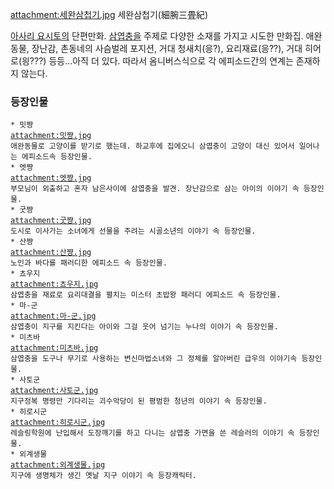 attachment:세완삼첩기.jpg
세완삼첩기(細腕三畳紀)

[[아사리 요시토]]의 단편만화. [[삼엽충]]을 주제로 다양한 소재를 가지고 시도한 만화집. 애완동물, 장난감, 촌동네의 사슴벌레 포지션, 거대 청새치(응?), 요리재료(응??), 거대 히어로(읭???) 등등...아직 더 있다. 따라서 옴니버스식으로 각 에피소드간의 연계는 존재하지 않는다.
=== 등장인물 ===
 * 밋쨩
 attachment:밋쨩.jpg
 애완동물로 고양이를 받기로 했는데. 하교후에 집에오니 삼엽충이 고양이 대신 있어서 일어나는 에피소드속 등장인물. 
 * 엣쨩
 attachment:엣쨩.jpg
 부모님이 외출하고 혼자 남은사이에 삼엽충을 발견. 장난감으로 삼는 아이의 이야기 속 등장인물.
 * 굿쨩
 attachment:굿쨩.jpg
 도시로 이사가는 소녀에게 선물을 주려는 시골소년의 이야기 속 등장인물.
 * 산쨩
 attachment:산쨩.jpg
 노인과 바다를 패러디한 에피소드 속 등장인물. 
 * 쵸우지
 attachment:쵸우지.jpg
 삼엽충을 재료로 요리대결을 펼치는 미스터 초밥왕 패러디 에피소드 속 등장인물. 
 * 마-군
 attachment:마-군.jpg
 삼엽충이 지구를 지킨다는 아이와 그걸 웃어 넘기는 누나의 이야기 속 등장인물. 
 * 미츠바
 attachment:미츠바.jpg
 삼엽충을 도구나 무기로 사용하는 변신마법소녀와 그 정체를 알아버린 급우의 이야기속 등장인물. 
 * 사토군
 attachment:사토군.jpg
 지구정복 명령만 기다리는 괴수악당이 된 평범한 청년의 이야기 속 등장인물. 
 * 히로시군
 attachment:히로시군.jpg
 레슬링학원에 난입해서 도장깨기를 하고 다니는 삼엽충 가면을 쓴 레슬러의 이야기 속 등장인물. 
 * 외계생물
 attachment:외계생물.jpg
 지구에 생명체가 생긴 옛날 지구 이야기 속 등장캐릭터. 
